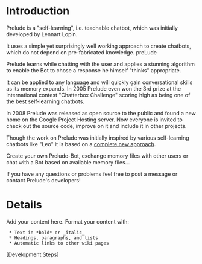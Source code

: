 = Introduction =

Prelude is a "self-learning", i.e. teachable chatbot, which was initially developed by Lennart Lopin.

It uses a simple yet surprisingly well working approach to create chatbots, which do not depend on pre-fabricated knowledge.
preLude

Prelude learns while chatting with the user and applies a stunning algorithm to enable the Bot to chose a response he himself "thinks" appropriate.

It can be applied to any language and will quickly gain conversational skills as its memory expands. In 2005 Prelude even won the 3rd prize at the international contest "Chatterbox Challenge" scoring high as being one of the best self-learning chatbots.

In 2008 Prelude was released as open source to the public and found a new home on the Google Project Hosting server. Now everyone is invited to check out the source code, improve on it and include it in other projects.

Though the work on Prelude was initially inspired by various self-learning chatbots like "Leo" it is based on a [[complete new approach]].

Create your own Prelude-Bot, exchange memory files with other users or chat with a Bot based on available memory files...

If you have any questions or problems feel free to post a message or contact Prelude's developers!

= Details =

Add your content here.  Format your content with:
  * Text in *bold* or _italic_
  * Headings, paragraphs, and lists
  * Automatic links to other wiki pages
[Development Steps]